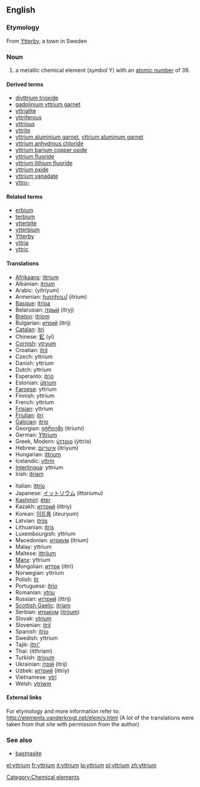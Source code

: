 {{See|Yttrium}}
==English==
{{elements|Y|strontium|Sr|zirconium|Zr}}

===Etymology===
From [[w:Ytterby|Ytterby]], a town in Sweden

=== Noun ===
{{en-noun-unc}}
{{wikipedia}}

# a metallic chemical element (''symbol'' Y) with an [[atomic number]] of 39.

====Derived terms====
*[[diyttrium trioxide]]
*[[gadolinium yttrium garnet]]
*[[yttrialite]]
*[[yttriferous]]
*[[yttrious]]
*[[yttrite]]
*[[yttrium aluminium garnet]], [[yttrium aluminum garnet]]
*[[yttrium anhydrous chloride]]
*[[yttrium barium copper oxide]]
*[[yttrium fluoride]]
*[[yttrium lithium fluoride]]
*[[yttrium oxide]]
*[[yttrium vanadate]]
*[[yttro-]]

====Related terms====
*[[erbium]]<!--has the same etymology-->
*[[terbium]]<!--has the same etymology-->
*[[ytterbite]]
*[[ytterbium]]<!--has the same etymology-->
*[[w:Ytterby|Ytterby]]
*[[yttria]]
*[[yttric]]

==== Translations ====
{{top}}
*[[Afrikaans]]: [[ittrium]]
*Albanian: [[itrium]]
*Arabic: {{ARchar|[[يتريوم]]}} (yítriyum) {{m}}
*Armenian: [[իտրիում]] (itrium)
*[[Basque]]: [[itrioa]]
*Belarusian: [[iтрый]] (ítryj) {{m}}
*[[Breton]]: [[itriom]]
*Bulgarian: [[итрий]] (ítrij) {{m}}
*[[Catalan]]: [[itri]]
*Chinese: [[釔]] (yī)
*[[Cornish]]: [[ytryum]]
*Croatian: [[itrij]]
*Czech: yttrium
*Danish: yttrium
*Dutch: yttrium {{n}}
*Esperanto: [[itrio]]
*Estonian: [[ütrium]]
*[[Faroese]]: yttrium
*Finnish: yttrium
*French: yttrium {{m}}
*[[Frisian]]: yttrium
*[[Friulian]]: [[itri]]
*[[Galician]]: [[itrio]]
*Georgian: [[იტრიუმი]] (itriumi)
*German: [[Yttrium]] {{n}}
*Greek, Modern: [[ύττριο]] (ýttrio) {{n}}
*Hebrew: [[איטריום]] (ítriyum)
*Hungarian: [[ittrium]]
*Icelandic: [[yttrín]]
*[[Interlingua]]: yttrium
*Irish: [[itriam]]
{{mid}}
*Italian: [[ittrio]] {{m}}
*Japanese: [[イットリウム]] (ittoriumu)
*[[Kashmiri]]: [[éter]]
*Kazakh: [[иттрий]] (ittriy)
*Korean: [[이트륨]] (iteuryum)
*Latvian: [[itrijs]]
*Lithuanian: [[itris]]
*Luxembourgish: yttrium
*Macedonian: [[итриум]] (ítrium) {{m}}
*Malay: yttrium
*Maltese: [[ittrijum]]
*[[Manx]]: yttrium
*Mongolian: [[иттри]] (ittri)
*Norwegian: yttrium
*Polish: [[itr]] {{m}}
*Portuguese: [[ítrio]] {{m}}
*Romanian: [[ytriu]] {{n}}
*Russian: [[иттрий]] (íttrij) {{m}}
*[[Scottish Gaelic]]: [[itriam]]
*Serbian: [[итриjум]] ([[itrijum]]) {{m}}
*Slovak: [[ytrium]]
*Slovenian: [[itrij]]
*Spanish: [[itrio]] {{m}}
*Swedish: yttrium
*Tajik: [[ittri']]
*Thai: {{THchar|[[อิตเทรียม]]}} (itthriam)
*Turkish: [[itriyum]]
*Ukrainian: [[iтрiй]] (ítrij) {{m}}
*Uzbek: [[иттрий]] (ittriy)
*Vietnamese: [[ytri]]
*Welsh: [[ytriwm]]
{{bottom}}

====External links====
For etymology and more information refer to:
http://elements.vanderkrogt.net/elem/y.html
(A lot of the translations were taken from that site with permission from the author)

===See also===
*[[bastnasite]]

[[Category:Chemical elements]]

[[el:yttrium]]
[[fr:yttrium]]
[[it:yttrium]]
[[la:yttrium]]
[[pl:yttrium]]
[[zh:yttrium]]